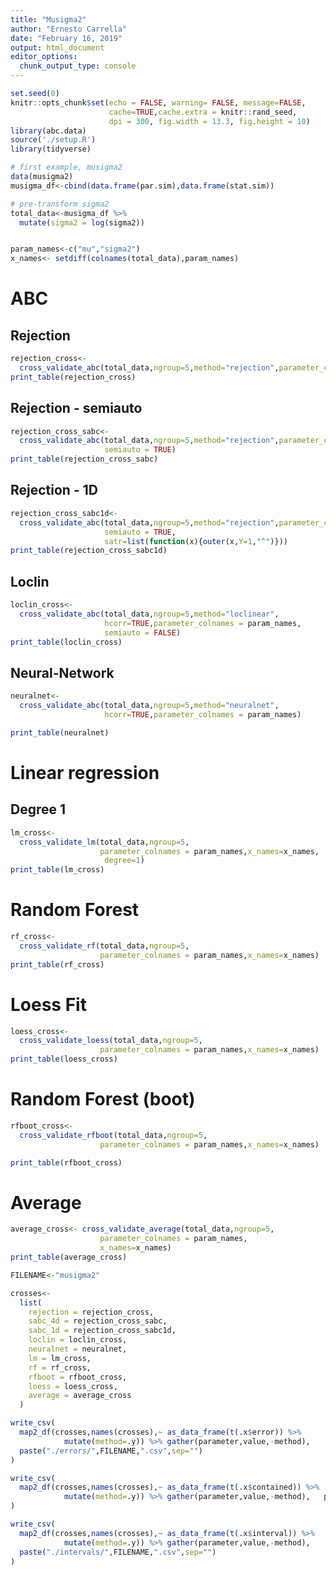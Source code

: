 ```yaml
---
title: "Musigma2"
author: "Ernesto Carrella"
date: "February 16, 2019"
output: html_document
editor_options: 
  chunk_output_type: console
---
```


```r
set.seed(0)
knitr::opts_chunk$set(echo = FALSE, warning= FALSE, message=FALSE,
                      cache=TRUE,cache.extra = knitr::rand_seed,
                      dpi = 300, fig.width = 13.3, fig.height = 10)
library(abc.data)
source('./setup.R')
library(tidyverse)
```

```r
# first example, musigma2
data(musigma2)
musigma_df<-cbind(data.frame(par.sim),data.frame(stat.sim))

# pre-transform sigma2
total_data<-musigma_df %>%
  mutate(sigma2 = log(sigma2))


param_names<-c("mu","sigma2")
x_names<- setdiff(colnames(total_data),param_names) 
```
# ABC

## Rejection


```r
rejection_cross<-
  cross_validate_abc(total_data,ngroup=5,method="rejection",parameter_colnames = param_names)
print_table(rejection_cross)

```

## Rejection - semiauto


```r
rejection_cross_sabc<-
  cross_validate_abc(total_data,ngroup=5,method="rejection",parameter_colnames = param_names,
                     semiauto = TRUE)
print_table(rejection_cross_sabc)

```

## Rejection - 1D


```r
rejection_cross_sabc1d<-
  cross_validate_abc(total_data,ngroup=5,method="rejection",parameter_colnames = param_names,
                     semiauto = TRUE,
                     satr=list(function(x){outer(x,Y=1,"^")}))
print_table(rejection_cross_sabc1d)

```

## Loclin


```r
loclin_cross<-
  cross_validate_abc(total_data,ngroup=5,method="loclinear",
                     hcorr=TRUE,parameter_colnames = param_names,
                     semiauto = FALSE)
print_table(loclin_cross)

```

## Neural-Network

```r
neuralnet<-
  cross_validate_abc(total_data,ngroup=5,method="neuralnet",
                     hcorr=TRUE,parameter_colnames = param_names)

```
```r
print_table(neuralnet)

```

# Linear regression


## Degree 1

```r
lm_cross<-
  cross_validate_lm(total_data,ngroup=5,
                    parameter_colnames = param_names,x_names=x_names,
                     degree=1)
print_table(lm_cross)

```

# Random Forest



```r
rf_cross<-
  cross_validate_rf(total_data,ngroup=5,
                    parameter_colnames = param_names,x_names=x_names)
print_table(rf_cross)

```


# Loess Fit



```r
loess_cross<-
  cross_validate_loess(total_data,ngroup=5,
                    parameter_colnames = param_names,x_names=x_names)
print_table(loess_cross)

```

# Random Forest (boot)



```r
rfboot_cross<-
  cross_validate_rfboot(total_data,ngroup=5,
                    parameter_colnames = param_names,x_names=x_names)

```

```r
print_table(rfboot_cross)
```


# Average



```r
average_cross<- cross_validate_average(total_data,ngroup=5,
                    parameter_colnames = param_names,
                    x_names=x_names)
print_table(average_cross)

```

```r
FILENAME<-"musigma2"

crosses<-
  list(
    rejection = rejection_cross,
    sabc_4d = rejection_cross_sabc,
    sabc_1d = rejection_cross_sabc1d,
    loclin = loclin_cross,
    neuralnet = neuralnet,
    lm = lm_cross,
    rf = rf_cross,
    rfboot = rfboot_cross,
    loess = loess_cross,
    average = average_cross
  )

write_csv(
  map2_df(crosses,names(crosses),~ as_data_frame(t(.x$error)) %>% 
            mutate(method=.y)) %>% gather(parameter,value,-method), 
  paste("./errors/",FILENAME,".csv",sep="")
)

write_csv(
  map2_df(crosses,names(crosses),~ as_data_frame(t(.x$contained)) %>% 
            mutate(method=.y)) %>% gather(parameter,value,-method),   paste("./contained/",FILENAME,".csv",sep="")
)

write_csv(
  map2_df(crosses,names(crosses),~ as_data_frame(t(.x$interval)) %>% 
            mutate(method=.y)) %>% gather(parameter,value,-method), 
  paste("./intervals/",FILENAME,".csv",sep="")
)
```
